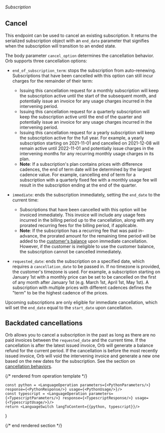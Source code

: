 ###### *Subscription*

## Cancel

This endpoint can be used to cancel an existing subscription. It returns the serialized subscription object with an
`end_date` parameter that signifies when the subscription will transition to an ended state.

The body parameter `cancel_option` determines the cancellation behavior. Orb supports three cancellation options:
- `end_of_subscription_term`: stops the subscription from auto-renewing. Subscriptions that have been cancelled with
  this option can still incur charges for the remainder of their term:
    - Issuing this cancellation request for a monthly subscription will keep the subscription active until the start
      of the subsequent month, and potentially issue an invoice for any usage charges incurred in the intervening
      period.
    - Issuing this cancellation request for a quarterly subscription will keep the subscription active until the end
      of the quarter and potentially issue an invoice for any usage charges incurred in the intervening period.
    - Issuing this cancellation request for a yearly subscription will keep the subscription active for the full
      year. For example, a yearly subscription starting on 2021-11-01 and cancelled on 2021-12-08 will remain active
      until 2022-11-01 and potentially issue charges in the intervening months for any recurring monthly usage
      charges in its plan.
    - **Note**: If a subscription's plan contains prices with difference cadences, the end of term date will be
      determined by the largest cadence value. For example, cancelling end of term for a subscription with a
      quarterly fixed fee with a monthly usage fee will result in the subscription ending at the end of the quarter.

- `immediate`: ends the subscription immediately, setting the `end_date` to the current time:
    - Subscriptions that have been cancelled with this option will be invoiced immediately. This invoice will
      include any usage fees incurred in the billing period up to the cancellation, along with any prorated
      recurring fees for the billing period, if applicable.
    - **Note**: If the subscription has a recurring fee that was paid in-advance, the prorated amount for the
      remaining time period will be added to the [customer's balance](list-balance-transactions) upon immediate
      cancellation. However, if the customer is ineligible to use the customer balance, the subscription cannot be
      cancelled immediately.

- `requested_date`: ends the subscription on a specified date, which requires a `cancellation_date` to be passed in.
  If no timezone is provided, the customer's timezone is used.  For example, a subscription starting on January 1st
  with a monthly price can be set to be cancelled on the first of any month after January 1st (e.g. March 1st, April
  1st, May 1st). A subscription with multiple prices with different cadences defines the "term" to be the highest
  cadence of the prices.

Upcoming subscriptions are only eligible for immediate cancellation, which will set the `end_date` equal to the
`start_date` upon cancellation.

## Backdated cancellations
Orb allows you to cancel a subscription in the past as long as there are no paid invoices between the
`requested_date` and the current time. If the cancellation is after the latest issued invoice, Orb will generate a
balance refund for the current period. If the cancellation is before the most recently issued invoice, Orb will void
the intervening invoice and generate a new one based on the new dates for the subscription. See the section on
[cancellation behaviors](../guides/product-catalog/creating-subscriptions.md#cancellation-behaviors).

{/* rendered from operation template */}


    const python = <LanguageOperation parameters={<PythonParameters/>} response={<PythonResponse/>} usage={<PythonUsage/>}/>
    const typescript = <LanguageOperation parameters={<TypescriptParameters/>} response={<TypescriptResponse/>} usage={<TypescriptUsage/>}/>
    return <LanguageSwitch langToContent={{python, typescript}}/>
}

<Operation />

{/* end rendered section */}
